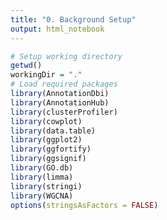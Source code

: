 ```yaml
---
title: "0. Background Setup"
output: html_notebook
---
```


```r
# Setup working directory
getwd()
workingDir = "."
# Load required packages
library(AnnotationDbi)
library(AnnotationHub)
library(clusterProfiler)
library(cowplot)
library(data.table)
library(ggplot2)
library(ggfortify)
library(ggsignif)
library(GO.db)
library(limma)
library(stringi)
library(WGCNA)
options(stringsAsFactors = FALSE)
```
